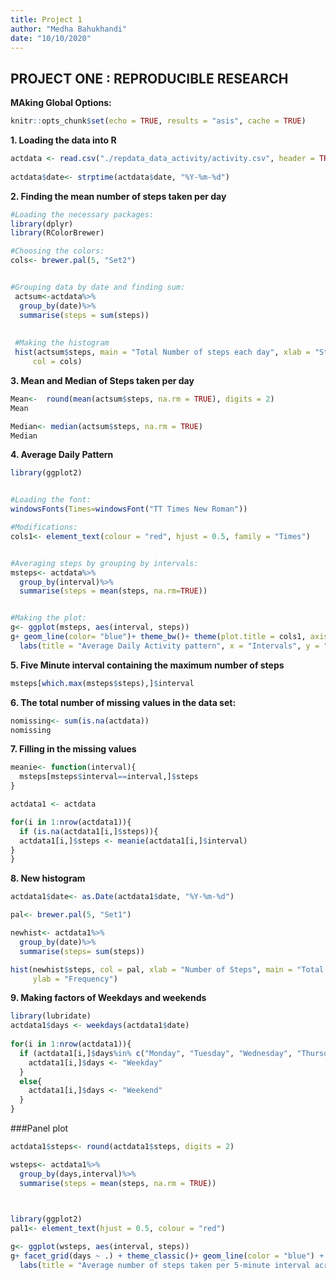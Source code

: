 ```yaml
---
title: Project 1
author: "Medha Bahukhandi"
date: "10/10/2020"
---
```






## PROJECT ONE : REPRODUCIBLE RESEARCH




**MAking Global Options:**

```r
knitr::opts_chunk$set(echo = TRUE, results = "asis", cache = TRUE)

```






**1. Loading the data into R **


```r

actdata <- read.csv("./repdata_data_activity/activity.csv", header = TRUE)
  
actdata$date<- strptime(actdata$date, "%Y-%m-%d")


```





**2. Finding the mean number of steps taken per day**



```r

#Loading the necessary packages:
library(dplyr)
library(RColorBrewer)

#Choosing the colors:
cols<- brewer.pal(5, "Set2")


#Grouping data by date and finding sum:
 actsum<-actdata%>%
  group_by(date)%>%
  summarise(steps = sum(steps))
 
 
 #Making the histogram
 hist(actsum$steps, main = "Total Number of steps each day", xlab = "Steps", ylab = "Frequency",
     col = cols)

```





**3. Mean and Median of Steps taken per day**



```r

Mean<-  round(mean(actsum$steps, na.rm = TRUE), digits = 2)
Mean


```
```r
Median<- median(actsum$steps, na.rm = TRUE)
Median
```




**4. Average Daily Pattern**



```r

library(ggplot2)


#Loading the font:
windowsFonts(Times=windowsFont("TT Times New Roman"))

#Modifications:
cols1<- element_text(colour = "red", hjust = 0.5, family = "Times")


#Averaging steps by grouping by intervals:
msteps<- actdata%>%
  group_by(interval)%>%
  summarise(steps = mean(steps, na.rm=TRUE))


#Making the plot:
g<- ggplot(msteps, aes(interval, steps))
g+ geom_line(color= "blue")+ theme_bw()+ theme(plot.title = cols1, axis.title = cols1)+ 
  labs(title = "Average Daily Activity pattern", x = "Intervals", y = "Steps")


```



**5. Five Minute interval containing the maximum number of steps**



```r
msteps[which.max(msteps$steps),]$interval
```



**6. The total number of missing values in the data set:**



```r
nomissing<- sum(is.na(actdata))
nomissing
```




**7. Filling in the missing values**



```r


meanie<- function(interval){
  msteps[msteps$interval==interval,]$steps
}

actdata1 <- actdata

for(i in 1:nrow(actdata1)){
  if (is.na(actdata1[i,]$steps)){
  actdata1[i,]$steps <- meanie(actdata1[i,]$interval)
}
}
```




**8. New histogram**



```r
actdata1$date<- as.Date(actdata1$date, "%Y-%m-%d")

pal<- brewer.pal(5, "Set1")

newhist<- actdata1%>%
  group_by(date)%>%
  summarise(steps= sum(steps))

hist(newhist$steps, col = pal, xlab = "Number of Steps", main = "Total Steps at different dates",
     ylab = "Frequency")
```




**9. Making factors of Weekdays and weekends **



```r


library(lubridate)
actdata1$days <- weekdays(actdata1$date)
 
for(i in 1:nrow(actdata1)){
  if (actdata1[i,]$days%in% c("Monday", "Tuesday", "Wednesday", "Thursday", "Friday")){
    actdata1[i,]$days <- "Weekday"
  }
  else{
    actdata1[i,]$days <- "Weekend"
  }
}

```




###Panel plot



```r
actdata1$steps<- round(actdata1$steps, digits = 2)

wsteps<- actdata1%>%
  group_by(days,interval)%>%
  summarise(steps = mean(steps, na.rm = TRUE))
  


library(ggplot2)
pal1<- element_text(hjust = 0.5, colour = "red")

g<- ggplot(wsteps, aes(interval, steps))
g+ facet_grid(days ~ .) + theme_classic()+ geom_line(color = "blue") + theme(axis.title = pal1, plot.title = pal1) +
  labs(title = "Average number of steps taken per 5-minute interval across weekdays and weekends", x = "Interval", y = "Total steps") 
```







